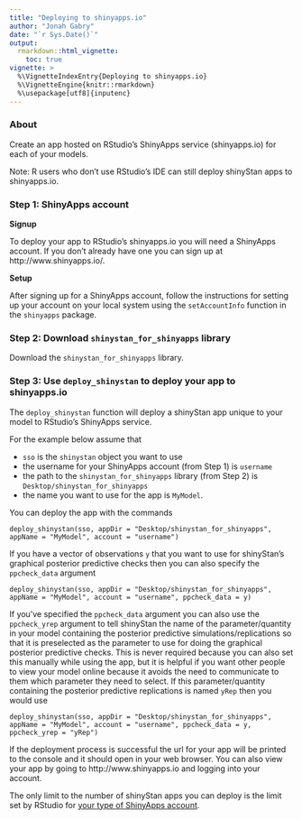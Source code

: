 ```yaml
---
title: "Deploying to shinyapps.io"
author: "Jonah Gabry"
date: "`r Sys.Date()`"
output: 
  rmarkdown::html_vignette:
    toc: true    
vignette: >
  %\VignetteIndexEntry{Deploying to shinyapps.io}
  %\VignetteEngine{knitr::rmarkdown}
  %\usepackage[utf8]{inputenc}
---
```


### About

Create an app hosted on RStudio's ShinyApps service (shinyapps.io) for each of your models. 

Note: R users who don't use RStudio's IDE can still deploy shinyStan apps to shinyapps.io. 

### Step 1: ShinyApps account

**Signup**

To deploy your app to RStudio's shinyapps.io you will need a ShinyApps account. If you don't already have one you can sign up at http://www.shinyapps.io/. 

**Setup**

After signing up for a ShinyApps account, follow the instructions for setting up your account on your local system using the `setAccountInfo` function in the `shinyapps` package.  


### Step 2: Download `shinystan_for_shinyapps` library

Download the `shinystan_for_shinyapps` library. 


### Step 3: Use `deploy_shinystan` to deploy your app to shinyapps.io

The `deploy_shinystan` function will deploy a shinyStan app unique to your model to RStudio's ShinyApps service.

For the example below assume that 

- `sso` is the `shinystan` object you want to use
- the username for your ShinyApps account (from Step 1) is `username`
- the path to the `shinystan_for_shinyapps` library (from Step 2) is `Desktop/shinystan_for_shinyapps`
- the name you want to use for the app is `MyModel`. 

You can deploy the app with the commands

```
deploy_shinystan(sso, appDir = "Desktop/shinystan_for_shinyapps", appName = "MyModel", account = "username")
```

If you have a vector of observations `y` that you want to use for shinyStan's graphical posterior predictive checks then you can also specify the `ppcheck_data` argument

```
deploy_shinystan(sso, appDir = "Desktop/shinystan_for_shinyapps", appName = "MyModel", account = "username", ppcheck_data = y)
```

If you've specified the `ppcheck_data` argument you can also use the `ppcheck_yrep` argument to tell shinyStan the name of the parameter/quantity in your model containing the posterior predictive simulations/replications so that it is preselected as the parameter to use for doing the graphical posterior predictive checks. This is never required because you can also set this manually while using the app, but it is helpful if you want other people to view your model online because it avoids the need to communicate to them which parameter they need to select. If this parameter/quantity containing the posterior predictive replications is named `yRep` then you would use

```
deploy_shinystan(sso, appDir = "Desktop/shinystan_for_shinyapps", appName = "MyModel", account = "username", ppcheck_data = y, ppcheck_yrep = "yRep")
```


If the deployment process is successful the url for your app will be printed to the console and it should open in your web browser. You can also view your app by going to http://www.shinyapps.io and logging into your account.

The only limit to the number of shinyStan apps you can deploy is the limit set by RStudio for [your type of ShinyApps account](https://www.shinyapps.io/#pricing).  
